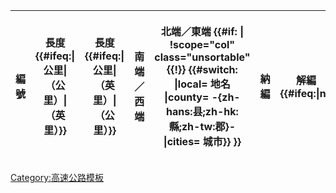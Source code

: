 {|class="wikitable sortable plainrowheaders hlist"
!scope="col" | 編號{{{number_ref|}}}
!scope="col" data-sort-type="number" | 長度{{#ifeq:{{{unit|}}}|公里|（公里）|（英里）}}{{{length_ref|}}}
!scope="col" data-sort-type="number" | 長度{{#ifeq:{{{unit|}}}|公里|（英里）|（公里）}}
!scope="col" class="unsortable" | 南端／西端
!scope="col" class="unsortable" | 北端／東端
{{#if:{{{1|}}} | !scope="col" class="unsortable" {{!}} {{#switch: {{{1}}} |local= 地名 |county= -{zh-hans:县;zh-hk:縣;zh-tw:郡}- |cities= 城市}} }}
!scope="col" | 納編
!scope="col" | 解編
{{#ifeq:{{{notes|}}}|no||!scope="col" class="unsortable" {{!}} 備註}}<!--
--><noinclude>
|}

{{Documentation}}
[[Category:高速公路模板]]</noinclude>